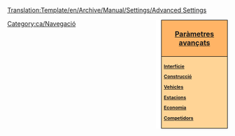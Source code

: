 <noinclude>[[Translation:Template/en/Archive/Manual/Settings/Advanced Settings]]</noinclude><div style="float:right; padding-left:12px; background:#ffffff;">
<div style="width:140px; border:1px solid #000000; background:#ffb466; padding:5px; -moz-border-radius-topleft:5px; -moz-border-radius-topright:5px; font-size: 12pt;">
<center><strong><font size="3">[[ca/Archive/Manual/Settings/Paràmetres avançats|Paràmetres avançats]]</font></strong></center>
</div>
<div style="width:140px;  border:1px solid black; border-top-width: 0px; background:#ffd496; padding:5px; -moz-border-radius-bottomleft:5px; -moz-border-radius-bottomright:8px; font-size: 8pt;">
<strong>
[[ca/Archive/Manual/Settings/Paràmetres avançats/Interfície|Interfície]]

[[ca/Paràmetres avançats/Construcció|Construcció]]

[[ca/Paràmetres avançats/Vehicles|Vehicles]]

[[ca/Paràmetres avançats/Estacions|Estacions]]

[[ca/Paràmetres avançats/Economia|Economia]]

[[ca/Paràmetres avançats/Competidors|Competidors]]
</strong>
</div>
</div><noinclude>

[[Category:ca/Navegació]]
</noinclude>